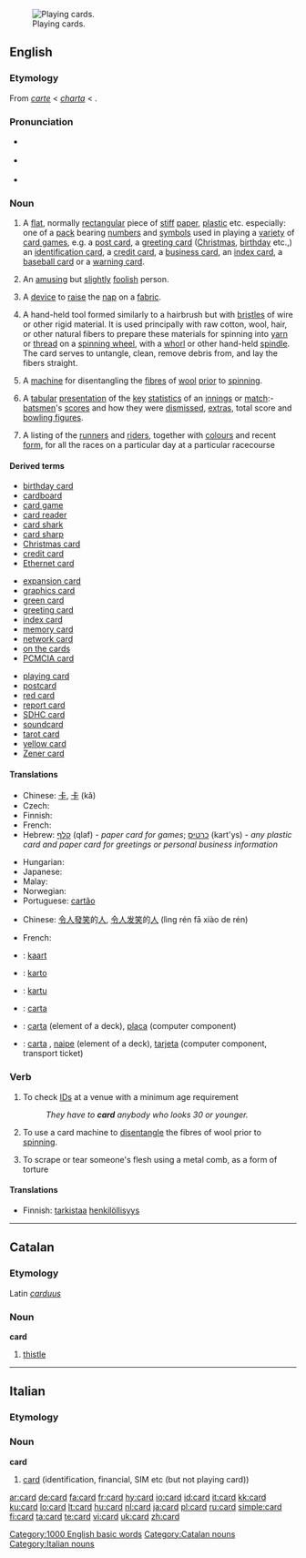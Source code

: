 {{wikipedia}}
[[Image:Bild-VierUnter.jpg|thumb|right|Playing cards.]]
==English==

===Etymology===
From {{etyl|fro}} ''[[carte]]'' < {{etyl|la}} ''[[charta]]'' < {{etyl|grc}} {{term|χάρτης||paper, papyrus|tr=chartēs|lang=grc|sc=polytonic}}.

===Pronunciation===
* {{IPA|/kɑːd/}} {{italbrac|[[RP]]}}
* {{a|US}} {{IPA|/kɑːrd/}}
* {{audio|en-us-card.ogg|Audio (US)}}
*: {{rhymes|ɑː(r)d}}

===Noun===
{{en-noun|s|-}}

# A [[flat]], normally [[rectangular]] piece of [[stiff]] [[paper]], [[plastic]] etc. especially: one of a [[pack]] bearing [[number]]s and [[symbol]]s used in playing a [[variety]] of [[card game]]s, e.g. a [[post card]], a [[greeting card]] ([[Christmas]], [[birthday]] etc.,) an [[identification card]], a [[credit card]], a [[business card]], an [[index card]], a [[baseball card]] or a [[warning card]].
# {{informal}} An [[amusing]] but [[slightly]] [[foolish]] person.
# {{context|rare|textiles}} A [[device]] to [[raise]] the [[nap]] on a [[fabric]].
# A hand-held tool formed similarly to a hairbrush but with [[bristles]] of wire or other rigid material.  It is used principally with raw cotton, wool, hair, or other natural fibers to prepare these materials for spinning into [[yarn]] or [[thread]] on a [[spinning wheel]], with a [[whorl]] or other hand-held [[spindle]].  The card serves to untangle, clean, remove debris from, and lay the fibers straight.
# {{context|rare|textiles}} A [[machine]] for disentangling the [[fibre]]s of [[wool]] [[prior]] to [[spinning]].
# {{Cricket}} A [[tabular]] [[presentation]] of the [[key]] [[statistics]] of an [[innings]] or [[match]]:- [[batsman|batsmen]]'s [[score]]s and how they were [[dismissed]], [[extras]], total score and [[bowling figures]].
# {{horse racing}} A listing of the [[runner]]s and [[rider]]s, together with [[colour]]s and recent [[form]], for all the races on a particular day at a particular racecourse

====Derived terms====
{{top3}}
* [[birthday card]]
* [[cardboard]]
* [[card game]]
* [[card reader]]
* [[card shark]]
* [[card sharp]]
* [[Christmas card]]
* [[credit card]]
* [[Ethernet card]]
{{mid3}}
* [[expansion card]]
* [[graphics card]]
* [[green card]]
* [[greeting card]]
* [[index card]]
* [[memory card]]
* [[network card]]
* [[on the cards]]
* [[PCMCIA card]]
{{mid3}}
* [[playing card]]
* [[postcard]]
* [[red card]]
* [[report card]]
* [[SDHC card]]
* [[soundcard]]
* [[tarot card]]<!-- capitalised? -->
* [[yellow card]]
* [[Zener card]]
{{bottom}}

====Translations====
{{trans-top|A flat, normally rectangular piece of stiff paper, plastic etc.}}
* Chinese: [[卡]], [[卡]] (kǎ)
* Czech: {{t-|cs|karta|f}}
* Finnish: {{t+|fi|kortti}}
* French: {{t+|fr|carte|f}}
* Hebrew: [[קלף]] (qlaf) {{m}} - ''paper card for games''; [[כרטיס]] (kart'ys) {{m}} - ''any plastic card and paper card for greetings or personal business information''
{{trans-mid}}
* Hungarian: {{t+|hu|kártya}}
* Japanese: {{t+|ja|カード|tr=kādo|sc=Jpan}}
* Malay: {{t+|ms|kad|xs=Malay}}
* Norwegian: {{t+|no|kort|n}}
* Portuguese: [[cartão]] {{m}}
{{trans-bottom}}

{{trans-top|(Informal) An amusing person}}
* Chinese: [[令人]][[發笑]]的[[人]], [[令人]][[发笑]]的[[人]] (lìng rén fā xiào de rén)
{{trans-mid}}
{{trans-bottom}}

{{trans-top|A device to raise the nap on a fabric}}
{{trans-mid}}
{{trans-bottom}}

{{trans-top|A machine for disentagling the fibres of wool prior to spinning}}
* French: {{t+|fr|carde|f}}
{{trans-mid}}
{{trans-bottom}}

{{trans-top|(cricket) A tabular presentation of the key statistics of an innings or match}}
{{trans-mid}}
{{trans-bottom}}

{{checktrans-top}}
* {{ttbc|Dutch}}: [[kaart]] {{f}}
* {{ttbc|Ido}}: [[karto]]
* {{ttbc|Indonesian}}: [[kartu]]
{{checktrans-mid}}
* {{ttbc|Interlingua}}: [[carta]]
* {{ttbc|Portuguese}}: [[carta]] {{f}} (element of a deck), [[placa]] {{f}} (computer component)
* {{ttbc|Spanish}}: [[carta]] {{f}}, [[naipe]] {{m}} (element of a deck), [[tarjeta]] {{f}} (computer component, transport ticket)
{{checktrans-bottom}}

===Verb===
{{en-verb}}

# To check [[ID]]s at a venue with a minimum age requirement
#: ''They have to '''card''' anybody who looks 30 or younger.''
# {{textiles}} To use a card machine to [[disentangle]] the fibres of wool prior to [[spin]]ning.
# To scrape or tear someone's flesh using a metal comb, as a form of torture

====Translations====
{{trans-top|To check IDs at a venue with a minimum age requirement}}
* Finnish: [[tarkistaa]] [[henkilöllisyys]]
{{trans-mid}}
{{trans-bottom}}

{{trans-top|To use the above device or machine}}
{{trans-mid}}
{{trans-bottom}}

[[Category:1000 English basic words]]

----

==Catalan==

===Etymology===
Latin ''[[carduus]]''

===Noun===
'''card''' {{m}}

# [[thistle]]

[[Category:Catalan nouns]]

----
==Italian==

===Etymology===
{{etyl|en|it}}

===Noun===
'''card''' {{m|inv}}

# [[#English|card]] (identification, financial, SIM etc (but not playing card))

[[Category:Italian nouns]]

[[ar:card]]
[[de:card]]
[[fa:card]]
[[fr:card]]
[[hy:card]]
[[io:card]]
[[id:card]]
[[it:card]]
[[kk:card]]
[[ku:card]]
[[lo:card]]
[[lt:card]]
[[hu:card]]
[[nl:card]]
[[ja:card]]
[[pl:card]]
[[ru:card]]
[[simple:card]]
[[fi:card]]
[[ta:card]]
[[te:card]]
[[vi:card]]
[[uk:card]]
[[zh:card]]